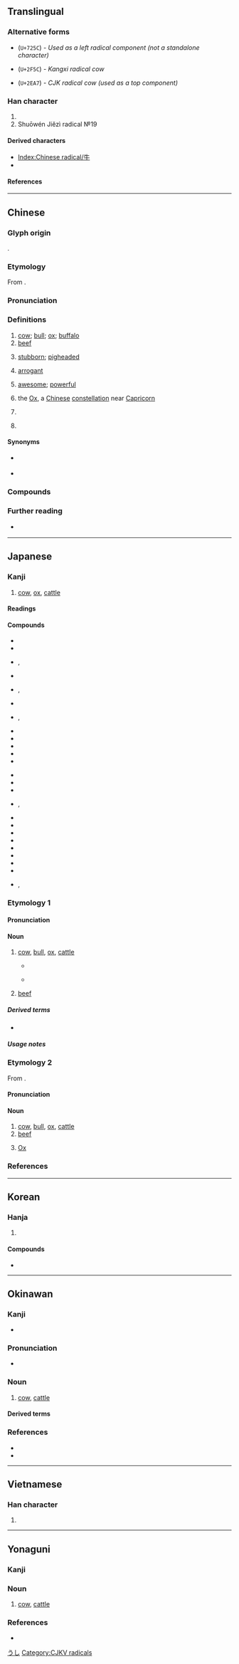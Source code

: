 {{also|午|𓃾}}
{{character info/new}}
==Translingual==
{{stroke order|strokes=4}}
{{stroke order|type=animate}}

===Alternative forms===
* {{l|mul|[[牜]]}} (<code>U+725C</code>) - ''Used as a left radical component (not a standalone character)''
* {{l|mul|[[⽜]]}} (<code>U+2F5C</code>) - ''Kangxi radical cow''
* {{l|mul|[[⺧]]}} (<code>U+2EA7</code>) - ''CJK radical cow (used as a top component)''

===Han character===
{{Han char|rn=93|rad=牛|as=00|sn=4|four=25000|canj=HQ|ids=⿻𠂉十}}

# {{mul-kangxi radical-def}}
# Shuōwén Jiězì radical №19

====Derived characters====
* [[Index:Chinese radical/牛]]
* {{l|mul|[[件]], [[吽]], [[𡉯]], [[𫰔]], [[𡵜]], [[𢓐]], [[𢪧]], [[汼]], [[𭷽]], [[𨸡]], [[𣅫]], [[㭌]], [[𣧘]], [[𣬳]], [[䋅]], [[𧥸]], [[鈝]], [[䭽]], [[𩲍]], [[𩵠]], [[𩿓]], [[𡕘]], [[䒜]], [[窂]], [[𨳯]]}} <!-- Characters not found under Radical Index of 牛 -->

====References====
{{Han ref|kx=0697.010|dkj=19922|dj=1108.160|hdz=31800.010|uh=725B}}

----

==Chinese==
{{zh-forms}}

===Glyph origin===
{{Han etyl}}
{{liushu|p}}.

===Etymology===
From {{inh|zh|sit-pro|*ŋwa}}.

===Pronunciation===
{{zh-pron
|m=niú
|m-s=nyiu2
|dg=ню1
|c=ngau4
|c-t=ngeu3
|g=nyiu4/ngieu4
|h=pfs=ngiù;gd=ngiu2
|j=niou1
|mb=niû
|md=ngù/ngiù
|md_note=ngù - colloquial; ngiù - literary
|mn=gû/xm,qz,tw:giû/zz:ngiû
|mn_note=gû - colloquial; giû/ngiû - literary
|mn-t=ghu5
|w=3nyieu
|x=nyiou2
|mc=y
|oc=y
|ma=y
|mda=Cdo Ngù.ogg
|cat=n,a,pn
}}

===Definitions===
{{zh-hanzi}}

# [[cow]]; [[bull]]; [[ox]]; [[buffalo]] {{gloss|general name for bovine animals}} {{zh-mw|m:條|頭|隻}}
# [[beef]]
#: {{zh-x|乾{gān}炒.牛河|'''beef''' chow fun}}
# [[stubborn]]; [[pigheaded]]
# {{lb|zh|colloquial}} [[arrogant]]
# {{lb|zh|Mandarin|slang}} [[awesome]]; [[powerful]]
#: {{zh-x|牛屄|[vulgar] awesome}}
#: {{zh-x|牛人|an awesome person}}
# {{lb|zh|astronomy}} the [[Ox]], a [[Chinese]] [[constellation]] near [[Capricorn]]
# {{lb|zh|physics}} {{zh-short|牛頓|tr=niúdùn|[[newton]]}}
# {{surname|zh}}

====Synonyms====
{{zh-dial}}
* {{sense|beef}} {{zh-l|牛肉}}
* {{sense|awesome}}
{{zh-syn-saurus|出色}}

===Compounds===
{{zh-der|牛掰|牛蒡|牛逼|牛屄|牛B|牛鼻|牛比|牛鼻子|牛脖子|牛鞭|牛X|牛叉|牛車|牛刀小試|牛鼎烹雞|牛痘|牛痘苗|牛犢|牛頓|牛耳|牛房|牛革|牛倌|牛鬼蛇神|牛黄|牛角|牛角尖|牛角麵包|牛勁|牛圈|牛郎|牛郎星|牛郎織女|牛馬|牛毛|牛毛雨|牛虻|牛奶|牛腩|牛年|牛年馬月|牛排|牛棚|牛皮|牛脾氣|牛氣|牛皮癬|牛皮紙|牛肉|牛舌|牛舍|牛市|牛溲馬勃|牛頭不對馬嘴|牛頭馬面|牛蛙|牛性|牛宿|牛鞅|牛飲|牛仔|牛崽|牛仔褲|牛崽褲|牛仔舞|吹牛|公牛|黄牛|犛牛|母牛|水牛|蝸牛|小牛|犀牛|九牛一毛|問牛|小試牛刀|休牛放馬|人工蝸牛|丙吉問牛|土牛木馬|休牛散馬|做牛做馬|充棟汗牛|乞食飯牛|吳牛喘月|一牛吼地|如牛負重|志沖斗牛|地黃牛|帶牛佩犢|壯氣吞牛|偷渡黃牛|午夜牛郎|庖丁解牛|千牛刀|休牛歸馬|吹牛大王|小放牛|對牛彈琴|地牛翻身|乳牛|問牛知馬|孺子牛|多如牛毛|天牛|大吹牛皮|夔牛|執牛耳|亡羊得牛|地牛發威|土牛|呼牛呼馬|呼牛作馬|吹牛皮|吞牛|千牛|屠牛朝歌|全牛|九牛毛|仔牛肉|牛蠅|牛蹄子|牛雜|牛馬襟裾|牛頭禪|種牛痘|牛頭|牛小排|牛山濯濯|牽牛星|牛眠地|放牛歸馬|牛山下涕|牛刀|牛酪|牛馬走|犍牛|牛子|牻牛兒苗|牛回磨轉|氣沖牛斗|牛角之歌|牛軛湖|牛後|牛刀割雞|牛乳|牛欄|氣沖斗牛|泥牛|敲牛宰馬|牛津大學|斗牛|牛仔布|牛驥共牢|村牛|春牛圖|殷師牛鬥|牛肉場|牛魔王|瘠牛僨豚|放牛吃草|牛女|目牛無全|牛表牛觔|犁牛之子|泥牛入海|牛筋牛降|犀牛望月|牛蹄中魚|牽牛拔樁|氣力如牛|犯牛勁|氣吞牛斗|牛舌餅|牛乳油|牛鐲|春牛|石牛開道|目無全牛|牛奶糖|牛衣|牛腰|扯牛尾巴|白犀牛|牧牛兒|牯牛|牛黃|目牛游刃|氂牛|牛犁|甯戚飯牛|牛之一毛|牛人|犀牛角|牽牛花|牽牛織女|牧牛放馬|牛黃狗寶|牛驥同皁|牛馬之衣|牛角書生|牛角掛書|牛腱|牛肉秀|牛童馬走|牛眼|牛皮糖|牛皮大王|牛瘟|牛犢子|牛油|牛步化|牛李黨爭|牛心左性|牛心古怪|牛心|牛女佳期|牛仔裝|版築飯牛|火牛陣|牛餼退敵|無殼蝸牛|濯濯牛山|牛衣對泣|木牛流馬|放牛班|氣喘如牛|歸馬放牛|汗牛充棟|水牛兒|牛山歎|海牛|椎牛饗士|石牛道|旄牛|氣克斗牛|摸春牛|放牛|菜牛|菲列牛排|鐵牛車|雞口牛後|雞尸牛從|耕牛|羚牛|荷蘭乳牛|蚊動牛鬥|老牛箍嘴|鬥牛陣|金牛座|裾馬襟牛|老牛箝嘴|老牛舐犢|鑽牛角尖|鬥牛|金牛|馬牛襟裾|約翰牛|賣劍買牛|蠻牛|馬勃牛溲|齊王捨牛|金牛山|鬥牛士|黧牛|黃牛|麝牛|鐵牛|臥牛城|騎牛覓牛|隔山打牛|紫金牛|繭絲牛毛|頂牛|鞭牛|青牛紫氣|青牛|酸牛奶|花牛腿|金牛道|鑽牛犄角|野牛|賣刀買牛|老牛筋|蹊田奪牛|童牛角馬|買牛賣劍|襟裾馬牛|羞以牛後|老牛破車|封牛|牛首|牛莊|黃牛岩|牛莊|蟒牛}}

===Further reading===
* {{q|Min Nan pronunciation audio}} {{thcwd|1228}}

{{zh-cat|SI units|Beginning|Bovines|Cattle|Female animals|Male animals|Meats}}

----

==Japanese==

===Kanji===
{{ja-kanji|grade=2|rs=牛00}}

# [[cow]], [[ox]], [[cattle]]

====Readings====
{{ja-readings
|goon=ぐ
|kanon=ぎゅう<ぎう
|kanyoon=ご
|kun=うし-
}}

====Compounds====
{{der-top|Compounds}}
* {{ja-r|インド%牛|インド%うし|[[zebu]]}}
* {{ja-r|牛%馬|うし%うま}}
* {{ja-r|牛%鬼|うし%おに}}, {{ja-r|牛%鬼|ぎゅう%き}}
* {{ja-r|牛%氈%鹿|うし%かも%しか|[[wildebeest]], [[gnu]]}}
* {{ja-r|雄%牛|お%うし}}, {{ja-r|牡%牛|お%うし}}
* {{ja-r|蝸%牛|か%ぎゅう|[[snail]]; [[cochlea]]}}
* {{ja-r|蝸牛|かたつむり}}, {{ja-r|蝸牛|でんでんむし|[[snail]]}}
* {{ja-r|牛%脂|ぎゅう%し|[[tallow]] of [[cow]]}}
* {{ja-r|牛%車|ぎゅう%しゃ|[[oxcart]]}}
* {{ja-r|牛%舎|ぎゅう%しゃ}}
* {{ja-r|牛%耳る|ぎゅう%じる}}
* {{ja-r|牛%肉|ぎゅう%にく|[[beef]]}}
{{der-mid}}
* {{ja-r|牛%乳|ぎゅう%にゅう|[[cow's milk]]}}
* {{ja-r|牛%馬|ぎゅう%ば}}
* {{ja-r|牛%酪|ぎゅう%らく|[[butter]]}}
* {{ja-r|子%牛|こ%うし}}, {{ja-r|仔%牛|こ%うし}}
* {{ja-r|呉%牛|ご%ぎゅう|[[water buffalo]]}}
* {{ja-r|瘤%牛|こぶ%うし|[[zebu]]}}
* {{ja-r|牛%蒡|ご%ぼう|[[greater burdock]]}}
* {{ja-r|麝%香%牛|じゃ%こう%うし|[[musk ox]]}}
* {{ja-r|水%牛|すい%ぎゅう|[[water buffalo]]}}
* {{ja-r|肉%牛|にく%ぎゅう|[[beef cattle]]}}
* {{ja-r|乳%牛|にゅう%ぎゅう|[[dairy cattle]]}}
* {{ja-r|犎%牛|ほう%ぎゅう|[[zebu]]}}
* {{ja-r|雌%牛|め%うし}}, {{ja-r|牝%牛|め%うし}}
{{der-bottom}}

{{wikipedia|lang=ja}}

===Etymology 1===
{{ja-kanjitab|うし|yomi=k}}

====Pronunciation====
{{ja-pron|yomi=k|うし|acc=0|acc_ref=DJR,NHK}}

====Noun====
{{ja-noun|うし|ウシ}}

# [[cow]], [[bull]], [[ox]], [[cattle]]
#* {{quote-book|ja|||Vol.6|||date=Nov 18 1999|publisher={{w|Konami}}|chapter={{lj|[牛](ぎゅう)[魔](ま)[人](じん)}}|trans-chapter=Bull Jinn}}
#*: {{ja-usex|森に住む'''牛'''の魔%人。ツノを突き出し突%進して攻%撃。|もり に すむ '''うし''' の ま%じん。ツノ を つきだし とっ%しん して こう%げき。|A bovine jinn who resides in the woods. He’ll charge at you and stick you with his horns.}}
#* {{quote-book|ja|||BOOSTER 6|||date=Dec 1 1999|publisher={{w|Konami}}|chapter={{lj|ミノタウルス}}|trans-chapter=Minotaurus}}
#*: {{ja-usex|すごい力を持つ'''ウシ'''の怪%物。オノひと振りで何でもなぎ倒す。|すごい ちから を もつ '''ウシ''' の かい%ぶつ。オノ ひとふり で なに でも なぎたおす。|A bovine monster with tremendous power who chops up anyone in his way with one ax swing.}}
# [[beef]]

=====Derived terms=====
* {{ja-r|丑|うし}}

=====Usage notes=====
{{U:ja:biology|ウシ}}

===Etymology 2===
{{ja-kanjitab|ぎゅう|yomi=o}}
From {{etyl|ltc|ja|sort=きゅう'}} {{m|zh|牛|tr=ngjuw||cow}}.

====Pronunciation====
{{ja-pron|yomi=kanon|ぎゅう|acc=1|acc_ref=DJR,NHK}}

====Noun====
{{ja-noun|ぎゅう|hhira=ぎう}}

# [[cow]], [[bull]], [[ox]], [[cattle]]
# [[beef]]
# {{lb|ja|astronomy|sort=きゅう'}} [[Ox]]

===References===
<references/>

{{C|ja|Cattle|Female animals|Male animals|sort=うし}}

[[Category:Japanese basic words|うし]]

----

==Korean==

===Hanja===
{{ko-hanja|hangeul=우|eumhun=소|mr=u|y=wu}}

# {{rfdef|ko|sort=牛00}}

====Compounds====
* {{ko-l|와우|[[snail]]|蝸牛}}

----

==Okinawan==
{{attention|ryu}}

===Kanji===
{{head|ryu|Han character}}

* {{ja-readings|kun=[[うし]] (ushi)}}

===Pronunciation===
* {{IPA|ryu|/ʔuɕi/|sort=うし}}

===Noun===
{{head|ryu|noun|hiragana|うし|rōmaji|ushi|sort=うし}}

# [[cow]], [[cattle]]

====Derived terms====
{{col2|ryu|牛ぬ乳|水牛}}

===References===
* {{R:JLect|うし【牛】|2223|ushi}}
* {{R:Shuri-Naha Dialect Dictionary|ウシ|SN03219}}

{{c|ryu|Cattle|Female animals|sort=うし}}

----

==Vietnamese==

===Han character===
{{vi-hantu|[[ngưu]], [[ngọ]], [[ngỏ]], [[ngõ]], [[ngâu]]|rs=牛00}}

# {{rfdef|vi|sort=牛00}}

----

==Yonaguni==
{{attention|yoi}}

===Kanji===
{{head|yoi|Han character|hiragana|うち|romaji|uchi}}

===Noun===
{{head|yoi|noun|hiragana|うち|romaji|uchi|sort=うち}}

# [[cow]], [[cattle]]

===References===
* {{R:JLect|うち【牛】|1974|uchi}}

[[Category:CJKV radicals]]

{{c|yoi|Cattle|Female animals|sort=うち}}